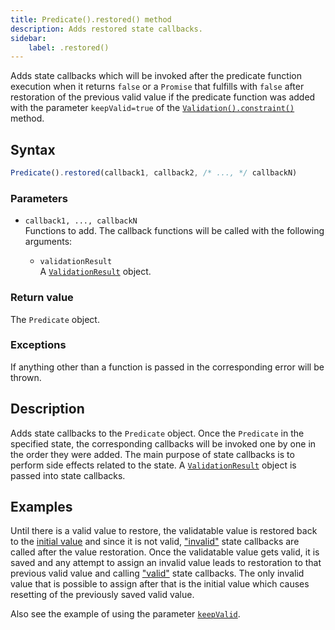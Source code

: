 ```yaml
---
title: Predicate().restored() method
description: Adds restored state callbacks.
sidebar:
    label: .restored()
---
```


Adds state callbacks which will be invoked after the predicate function execution when it returns `false` or a `Promise` that fulfills with `false` after restoration of the previous valid value if the predicate function was added with the parameter `keepValid=true` of the [`Validation().constraint()`](/api/validation/instance-methods/constraint/#parameters) method.

## Syntax

```js
Predicate().restored(callback1, callback2, /* ..., */ callbackN)
```

### Parameters

- `callback1, ..., callbackN`
<br/> Functions to add. The callback functions will be called with the following arguments:

    - `validationResult` 
    <br/> A [`ValidationResult`](/api/validation-result/) object. 

### Return value

The `Predicate` object. 

### Exceptions

If anything other than a function is passed in the corresponding error will be thrown. 

## Description

Adds state callbacks to the `Predicate` object. Once the `Predicate` in the specified state, the corresponding callbacks will be invoked one by one in the order they were added. The main purpose of state callbacks is to perform side effects related to the state. A [`ValidationResult`](/api/validation-result/) object is passed into state callbacks.

## Examples

Until there is a valid value to restore, the validatable value is restored back to the [initial value](/api/validation/constructor/#parameters) and since it is not valid, ["invalid"](/api/predicate/instance-methods/invalid/) state callbacks are called after the value restoration. Once the validatable value gets valid, it is saved and any attempt to assign an invalid value leads to restoration to that previous valid value and calling ["valid"](/api/predicate/instance-methods/valid/) state callbacks. The only invalid value that is possible to assign after that is the initial value which causes resetting of the previously saved valid value.

Also see the example of using the parameter [`keepValid`](/api/validation/instance-methods/constraint/#parameter-keepvalid).

<Code code={restoredCode} lang='js'/>

